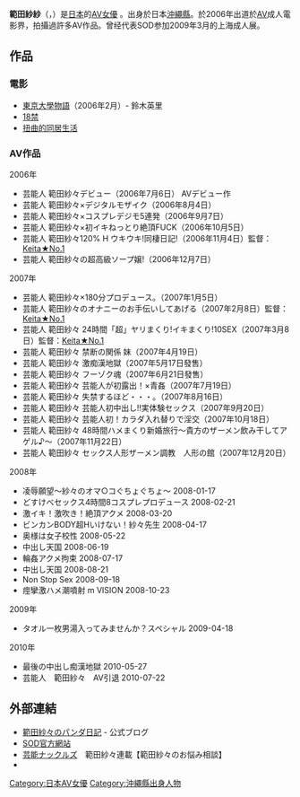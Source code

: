 {{AV女優|
|モデル名=範田 紗々
|ふりがな=はんだ ささ
|愛称=
|生年=1983
|生月=4
|生日=18
|出身地={{JPN}}・[[沖繩縣|沖繩縣]]
|血液型=[[ABO式血液型|A型]]
|時点=ヘアヌード解禁
|身長=158
|体重=
|バスト=90
|ウエスト=59
|ヒップ=82
|カップ=I
|股下=
|靴=23.5
|身体備考=<!--豊胸-->
|デビュー=2002年
|ジャンル=[[グラビア|グラビア]]
|モデル内容=水着、ヘアヌード
|AV出演期間=2006年 - 2010年7月
|専属契約=[[File:Maza_sirdute.png|File:Maza sirdute.png]] [[SODクリエイト|SODクリエイト]]
|活動備考=[[AV女優|AV女優]]引退後は、[[タレント|タレント]]・[[俳優|女優]]業に従事。
|他の活動=女優・タレント
|その他=
}}
{{japanese|japanese=範田紗紗|kana=はんだ ささ|romaji=Handa Sasa}}
'''範田紗紗'''（{{lang-ja|はんだ ささ}}，{{bd|1985年|4月18日}}）是[[日本|日本]]的[[AV女優|AV女優]] 。出身於日本[[沖繩縣|沖繩縣]]。於2006年出道於[[AV|AV]]成人電影界，拍攝過許多AV作品。曾经代表SOD参加2009年3月的上海成人展。

== 作品 == 
=== 電影 ===
*[[東京大學物語|東京大學物語]]（2006年2月）- 鈴木英里
*[[18禁_(漫畫)|18禁]]
*[[扭曲的同居生活|扭曲的同居生活]]
=== AV作品 ===
; 2006年
* 芸能人 範田紗々デビュー（2006年7月6日） AVデビュー作
* 芸能人 範田紗々×デジタルモザイク（2006年8月4日）
* 芸能人 範田紗々×コスプレデジモ5連発（2006年9月7日）
* 芸能人 範田紗々×初イキねっとり絶頂FUCK（2006年10月5日）
* 芸能人 範田紗々120% H ウキウキ!同棲日記!（2006年11月4日）監督：[[Keita★No.1|Keita★No.1]]
* 芸能人 範田紗々の超高級ソープ嬢!（2006年12月7日）

; 2007年
* 芸能人 範田紗々×180分プロデュース。（2007年1月5日）
* 芸能人 範田紗々のオナニーのお手伝いしてあげる（2007年2月8日）監督：[[Keita★No.1|Keita★No.1]]
* 芸能人 範田紗々 24時間「超」ヤリまくり!イキまくり!10SEX（2007年3月8日）監督：[[Keita★No.1|Keita★No.1]]
* 芸能人 範田紗々 禁断の関係 妹（2007年4月19日）
* 芸能人 範田紗々 激痴漢地獄（2007年5月17日發售）
* 芸能人 範田紗々 フーゾク魂（2007年6月21日發售）
* 芸能人 範田紗々 芸能人が初露出！×青姦（2007年7月19日）
* 芸能人 範田紗々 失禁するほど・・・。（2007年8月16日）
* 芸能人 範田紗々 芸能人初中出し!!実体験セックス（2007年9月20日）
* 芸能人 範田紗々 芸能人初！カラダ入れ替りで淫交（2007年10月18日）
* 芸能人 範田紗々 48時間ハメまくり新婚旅行～貴方のザーメン飲み干してアゲル♪～（2007年11月22日）
* 芸能人 範田紗々 セックス人形ザーメン調教　人形の館（2007年12月20日）

;2008年
*凌辱願望～紗々のオマ○コぐちょぐちょ～	2008-01-17
*どすけべセックス4時間8コスプレプロデュース	2008-02-21
*激イキ！激吹き！絶頂アクメ	2008-03-20
*ビンカンBODY超Hいけない！紗々先生	2008-04-17
*奥様は女子校性	2008-05-22
*中出し天国	2008-06-19
*輪姦アクメ拘束	2008-07-17
*中出し天国	2008-08-21
*Non Stop Sex	2008-09-18
*痙攣激ハメ潮噴射 m VISION	2008-10-23

;2009年
*タオル一枚男湯入ってみませんか？スペシャル	2009-04-18

;2010年
*最後の中出し痴漢地獄	2010-05-27
*芸能人　範田紗々　AV引退	2010-07-22

== 外部連結 == 
* [http://blog.livedoor.jp/handa_sasa/ 範田紗々のパンダ日記] {{Wayback|url=http://blog.livedoor.jp/handa_sasa/ |date=20210226075844 }}  - 公式ブログ
* [http://www.sodc.co.jp/actress/03163.php SOD官方網站] {{Wayback|url=http://www.sodc.co.jp/actress/03163.php |date=20130110075135 }}
* [http://geinourak.jp 芸能ナックルズ]{{dead link|date=2018年1月 |bot=InternetArchiveBot |fix-attempted=yes }}　範田紗々連載【範田紗々のお悩み相談】
*{{Sinaweibo|handasasa }}

{{DEFAULTSORT:Handa Sasa}}

[[Category:日本AV女優|Category:日本AV女優]]
[[Category:沖繩縣出身人物|Category:沖繩縣出身人物]]